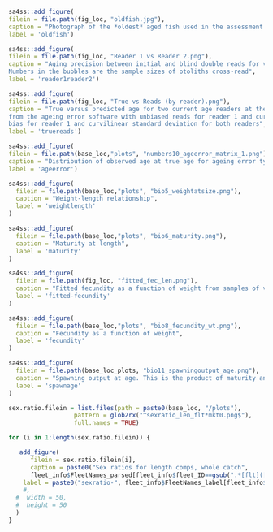 
<!-- ======================================================================= -->
<!-- *************************     Biology     ***************************** --> 
<!-- ======================================================================= -->


```r
sa4ss::add_figure(
filein = file.path(fig_loc, "oldfish.jpg"), 
caption = "Photograph of the *oldest* aged fish used in the assessment with annuli marked by B. Kamikawa (NWFSC)",
label = 'oldfish')
```


```r
sa4ss::add_figure(
filein = file.path(fig_loc, "Reader 1 vs Reader 2.png"), 
caption = "Aging precision between initial and blind double reads for vermilion. 
Numbers in the bubbles are the sample sizes of otoliths cross-read",
label = 'reader1reader2')
```	


```r
sa4ss::add_figure(
filein = file.path(fig_loc, "True vs Reads (by reader).png"), 
caption = "True versus predicted age for two current age readers at the NWFSC 
from the ageing error software with unbiased reads for reader 1 and curvilinear 
bias for reader 1 and curvilinear standard deviation for both readers",
label = 'truereads')
```	



```r
sa4ss::add_figure(
filein = file.path(base_loc,"plots", "numbers10_ageerror_matrix_1.png"),
caption = "Distribution of observed age at true age for ageing error type 1",
label = 'ageerror')
```




```r
sa4ss::add_figure(
  filein = file.path(base_loc,"plots", "bio5_weightatsize.png"),
  caption = "Weight-length relationship",
  label = 'weightlength'
)
```



```r
sa4ss::add_figure(
  filein = file.path(base_loc,"plots", "bio6_maturity.png"),
  caption = "Maturity at length",
  label = 'maturity'
)
```


```r
sa4ss::add_figure(
  filein = file.path(fig_loc, "fitted_fec_len.png"),
  caption = "Fitted fecundity as a function of weight from samples of vermilion rockfish",
  label = 'fitted-fecundity'
)
```


```r
sa4ss::add_figure(
  filein = file.path(base_loc,"plots", "bio8_fecundity_wt.png"),
  caption = "Fecundity as a function of weight",
  label = 'fecundity'
)
```



```r
sa4ss::add_figure(
  filein = file.path(base_loc_plots, "bio11_spawningoutput_age.png"),
  caption = "Spawning output at age. This is the product of maturity and fecundity. When these processes are length-based they are converted into the age dimension using the matrix of length at age",
  label = 'spawnage'
)
```

\FloatBarrier

<!-- ======================================================================= -->
<!-- ***************************** Sex Ratios ****************************** --> 
<!-- ======================================================================= -->

```r
sex.ratio.filein = list.files(path = paste0(base_loc, "/plots"), 
                  pattern = glob2rx("^sexratio_len_flt*mkt0.png$"), 
                  full.names = TRUE)

for (i in 1:length(sex.ratio.filein)) {

   add_figure(
      filein = sex.ratio.filein[i],
      caption = paste0("Sex ratios for length comps, whole catch",
      fleet_info$FleetNames_parsed[fleet_info$fleet_ID==gsub(".*[flt]([^m]+)[m].*", "\\1", sex.ratio.filein[i])],". Observed sex ratios (points) with 75% intervals (vertical lines) calculated as a Jeffreys interval based on the adjusted input sample size. The model expectation is shown in the purple line"),
    label = paste0("sexratio-", fleet_info$FleetNames_label[fleet_info$fleet_ID==gsub(".*[flt]([^m]+)[m].*", "\\1", sex.ratio.filein[i])])
    #,
  #  width = 50,
  #  height = 50
  )
}



```

